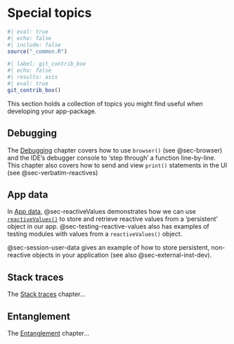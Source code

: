 # Special topics {#sec-spec-topics .unnumbered}

```r
#| eval: true 
#| echo: false 
#| include: false
source("_common.R")
```

```r
#| label: git_contrib_box
#| echo: false
#| results: asis
#| eval: true
git_contrib_box()
```

This section holds a collection of topics you might find useful when developing your app-package.

## Debugging

The [Debugging](debugging.qmd) chapter covers how to use `browser()` (see @sec-browser) and the IDE's debugger console to 'step through' a function line-by-line. This chapter also covers how to send and view `print()` statements in the UI (see @sec-verbatim-reactives) 


## App data

In [App data](app_data.qmd), @sec-reactiveValues demonstrates how we can use [`reactiveValues()`](https://shiny.posit.co/r/reference/shiny/0.11/reactivevalues) to store and retrieve reactive values from a 'persistent' object in our app. @sec-testing-reactive-values also has examples of testing modules with values from a `reactiveValues()` object.

@sec-session-user-data gives an example of how to store persistent, non-reactive objects in your application (see also @sec-external-inst-dev). 




## Stack traces 


The [Stack traces ](stack_traces.qmd) chapter...

## Entanglement

The [Entanglement](Entanglement.qmd) chapter...




